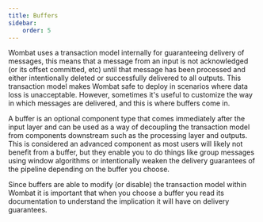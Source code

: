 ```yaml
---
title: Buffers
sidebar:
    order: 5
---
```


Wombat uses a transaction model internally for guaranteeing delivery of messages, this means that a message from an
input is not acknowledged (or its offset committed, etc) until that message has been processed and either intentionally
deleted or successfully delivered to all outputs. This transaction model makes Wombat safe to deploy in scenarios where
data loss is unacceptable. However, sometimes it's useful to customize the way in which messages are delivered, and this
is where buffers come in.

A buffer is an optional component type that comes immediately after the input layer and can be used as a way of
decoupling the transaction model from components downstream such as the processing layer and outputs. This is considered
an advanced component as most users will likely not benefit from a buffer, but they enable you to do things like group
messages using window algorithms or intentionally weaken the delivery guarantees of the pipeline depending on the buffer
you choose.

Since buffers are able to modify (or disable) the transaction model within Wombat it is important that when you choose a
buffer you read its documentation to understand the implication it will have on delivery guarantees.